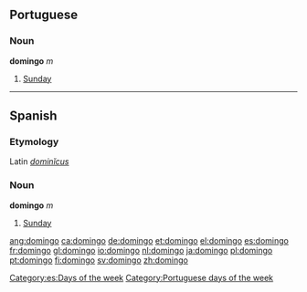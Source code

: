 == Portuguese ==
===Noun===
'''domingo''' ''m''

#[[Sunday]]

----

==Spanish==
[[Category:es:Days of the week]]
===Etymology===
Latin ''[[dominicus|dominĭcus]]''

===Noun===
'''domingo''' ''m''

#[[Sunday]]

[[Category:Portuguese days of the week]]

[[ang:domingo]]
[[ca:domingo]]
[[de:domingo]]
[[et:domingo]]
[[el:domingo]]
[[es:domingo]]
[[fr:domingo]]
[[gl:domingo]]
[[io:domingo]]
[[nl:domingo]]
[[ja:domingo]]
[[pl:domingo]]
[[pt:domingo]]
[[fi:domingo]]
[[sv:domingo]]
[[zh:domingo]]